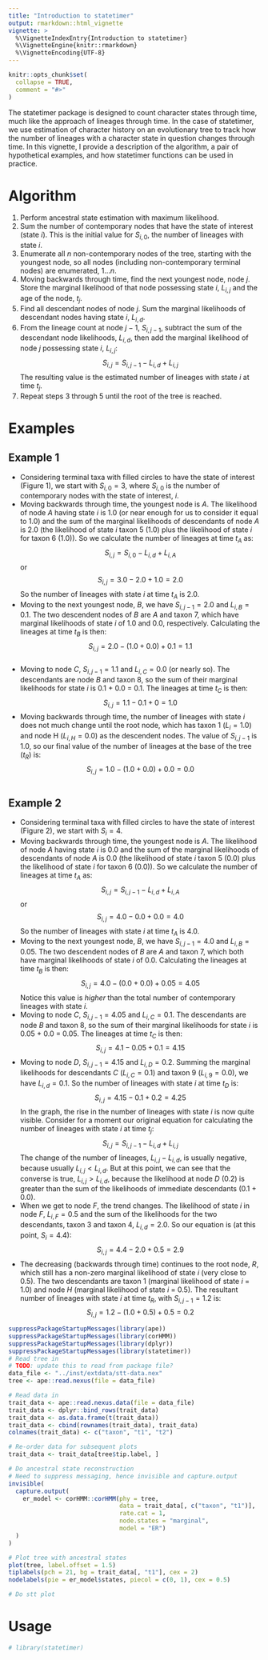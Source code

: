 ```yaml
---
title: "Introduction to statetimer"
output: rmarkdown::html_vignette
vignette: >
  %\VignetteIndexEntry{Introduction to statetimer}
  %\VignetteEngine{knitr::rmarkdown}
  %\VignetteEncoding{UTF-8}
---
```


```r
knitr::opts_chunk$set(
  collapse = TRUE,
  comment = "#>"
)
```

The statetimer package is designed to count character states through time, much 
like the approach of lineages through time. In the case of statetimer, we use 
estimation of character history on an evolutionary tree to track how the number 
of lineages with a character state in question changes through time. In this 
vignette, I provide a description of the algorithm, a pair of hypothetical 
examples, and how statetimer functions can be used in practice.

# Algorithm

1. Perform ancestral state estimation with maximum likelihood.
2. Sum the number of contemporary nodes that have the state of interest (state 
$i$). This is the initial value for $S_{i,0}$, the number of lineages 
with state $i$.
3. Enumerate all $n$ non-contemporary nodes of the tree, starting with the 
youngest node, so all nodes (including non-contemporary terminal nodes) are 
enumerated, $1...n$.
4. Moving backwards through time, find the next youngest node, node $j$. Store 
the marginal likelihood of that node possessing state $i$, $L_{i,j}$ and 
the age of the node, $t_{j}$.
5. Find all descendant nodes of node $j$. Sum the marginal likelihoods of 
descendant nodes having state $i$, $L_{i,d}$.
6. From the lineage count at node $j - 1$, $S_{i,j-1}$, subtract the 
sum of the descendant node likelihoods, $L_{i,d}$, then add the marginal 
likelihood of node _j_ possessing state $i$, $L_{i,j}$:
$$
S_{i,j} = S_{i,j-1} - L_{i,d} + L_{i,j}
$$
The resulting value is the estimated number of lineages with state $i$ at time 
$t_{j}$.
7. Repeat steps 3 through 5 until the root of the tree is reached.


# Examples

## Example 1

+ Considering terminal taxa with filled circles to have the state of interest 
(Figure 1), we start with $S_{i,0} = 3$, where $S_{i,0}$ is the number of
contemporary nodes with the state of interest, $i$.
+ Moving backwards through time, the youngest node is $A$. The likelihood of 
node $A$ having state $i$ is 1.0 (or near enough for us to consider it equal to 
1.0) and the sum of the marginal likelihoods of descendants of node $A$ is 2.0 
(the likelihood of state $i$ taxon 5 (1.0) plus the likelihood of state $i$ for 
taxon 6 (1.0)). So we calculate the number of lineages at time $t_{A}$ as:
$$
S_{i,j} = S_{i,0} - L_{i,d} + L_{i,A}
$$
or
$$
S_{i,j} = 3.0 - 2.0 + 1.0 = 2.0
$$
So the number of lineages with state $i$ at time $t_{A}$ is 2.0.
+ Moving to the next youngest node, $B$, we have $S_{i,j-1} = 2.0$ and 
$L_{i,B} = 0.1$. The two descendent nodes of $B$ are $A$ and taxon 7, which 
have marginal likelihoods of state $i$ of 1.0 and 0.0, respectively. 
Calculating the lineages at time $t_{B}$ is then:
$$
S_{i,j} = 2.0 - (1.0 + 0.0) + 0.1 = 1.1
$$        
+ Moving to node $C$, $S_{i,j-1} = 1.1$ and $L_{i,C} = 0.0$ (or nearly so). The 
descendants are node $B$ and taxon 8, so the sum of their marginal likelihoods 
for state $i$ is 0.1 + 0.0 = 0.1. The lineages at time $t_{C}$ is then:
$$
S_{i,j} = 1.1 - 0.1 + 0 = 1.0
$$
+ Moving backwards through time, the number of lineages with state $i$ does not 
much change until the root node, which has taxon 1 ($L_{i} = 1.0$) and node H 
($L_{i,H} = 0.0$) as the descendent nodes. The value of $S_{i,j-1}$ is 1.0, so 
our final value of the number of lineages at the base of the tree ($t_{R}$) is:
$$
S_{i,j} = 1.0 - (1.0 + 0.0) + 0.0 = 0.0
$$

```r

```


## Example 2

+ Considering terminal taxa with filled circles to have the state of interest 
(Figure 2), we start with $S_{i} = 4$.
+ Moving backwards through time, the youngest node is $A$. The likelihood of 
node $A$ having state $i$ is 0.0 and the sum of the marginal likelihoods of 
descendants of node $A$ is 0.0 (the likelihood of state $i$ taxon 5 (0.0) plus 
the likelihood of state $i$ for taxon 6 (0.0)). So we calculate the number of 
lineages at time $t_{A}$ as:
$$
S_{i,j} = S_{i,j-1} - L_{i,d} + L_{i,A}
$$
or
$$
S_{i,j} = 4.0 - 0.0 + 0.0 = 4.0
$$
So the number of lineages with state $i$ at time $t_{A}$ is 4.0.
+ Moving to the next youngest node, $B$, we have $S_{i,j-1} = 4.0$ and 
$L_{i,B} = 0.05$. The two descendent nodes of $B$ are $A$ and taxon 7, which 
both have marginal likelihoods of state $i$ of 0.0. Calculating the lineages at 
time $t_{B}$ is then:
$$
S_{i,j} = 4.0 - (0.0 + 0.0) + 0.05 = 4.05
$$
Notice this value is _higher_ than the total number of contemporary lineages 
with state $i$.
+ Moving to node $C$, $S_{i,j-1} = 4.05$ and $L_{i,C} = 0.1$. The descendants 
are node $B$ and taxon 8, so the sum of their marginal likelihoods for state
$i$ is 0.05 + 0.0 = 0.05. The lineages at time $t_{C}$ is then:
$$
S_{i,j} = 4.1 - 0.05 + 0.1 = 4.15
$$
+ Moving to node $D$, $S_{i,j-1} = 4.15$ and $L_{i,D} = 0.2$. Summing the 
marginal likelihoods for descendants $C$ ($L_{i,C} = 0.1$) and taxon 9 
($L_{i,9} = 0.0$), we have $L_{i,d} = 0.1$. So the number of lineages with 
state $i$ at time $t_{D}$ is:
$$
S_{i,j} = 4.15 - 0.1 + 0.2 = 4.25
$$
In the graph, the rise in the number of lineages with state $i$ is now quite 
visible. Consider for a moment our original equation for calculating the number 
of lineages with state $i$ at time $t_{j}$:
$$
S_{i,j} = S_{i,j-1} - L_{i,d} + L_{i,j}
$$
The change of the number of lineages, $L_{i,j} - L_{i,d}$, is usually negative, 
because usually $L_{i,j} < L_{i,d}$. But at this point, we can see that the 
converse is true, $L_{i,j} > L_{i,d}$, because the likelihood at node $D$ (0.2) 
is greater than the sum of the likelihoods of immediate descendants (0.1 + 0.0).
+ When we get to node $F$, the trend changes. The likelihood of state $i$ in 
node $F$, $L_{i,F} = 0.5$ and the sum of the likelihoods for the two 
descendants, taxon 3 and taxon 4, $L_{i,d} = 2.0$. So our equation is (at this 
point, $S_{i} = 4.4$):
$$
S_{i,j} = 4.4 - 2.0 + 0.5 = 2.9
$$
+ The decreasing (backwards through time) continues to the root node, $R$, 
which still has a non-zero marginal likelihood of state $i$ (very close to 
0.5). The two descendants are taxon 1 (marginal likelihood of state $i$ = 1.0) 
and node $H$ (marginal likelihood of state $i$ = 0.5). The resultant number of 
lineages with state $i$ at time $t_{R}$, with $S_{i,j-1} = 1.2$ is:
$$
S_{i,j} = 1.2 - (1.0 + 0.5) + 0.5 = 0.2
$$

```r
suppressPackageStartupMessages(library(ape))
suppressPackageStartupMessages(library(corHMM))
suppressPackageStartupMessages(library(dplyr))
suppressPackageStartupMessages(library(statetimer))
# Read tree in
# TODO: update this to read from package file?
data_file <- "../inst/extdata/stt-data.nex"
tree <- ape::read.nexus(file = data_file)

# Read data in
trait_data <- ape::read.nexus.data(file = data_file)
trait_data <- dplyr::bind_rows(trait_data)
trait_data <- as.data.frame(t(trait_data))
trait_data <- cbind(rownames(trait_data), trait_data)
colnames(trait_data) <- c("taxon", "t1", "t2")

# Re-order data for subsequent plots
trait_data <- trait_data[tree$tip.label, ]

# Do ancestral state reconstruction
# Need to suppress messaging, hence invisible and capture.output
invisible(
  capture.output(
    er_model <- corHMM::corHMM(phy = tree,
                               data = trait_data[, c("taxon", "t1")],
                               rate.cat = 1,
                               node.states = "marginal",
                               model = "ER")
  )
)

# Plot tree with ancestral states
plot(tree, label.offset = 1.5)
tiplabels(pch = 21, bg = trait_data[, "t1"], cex = 2)
nodelabels(pie = er_model$states, piecol = c(0, 1), cex = 0.5)

# Do stt plot


```

# Usage

```r
# library(statetimer)
```
